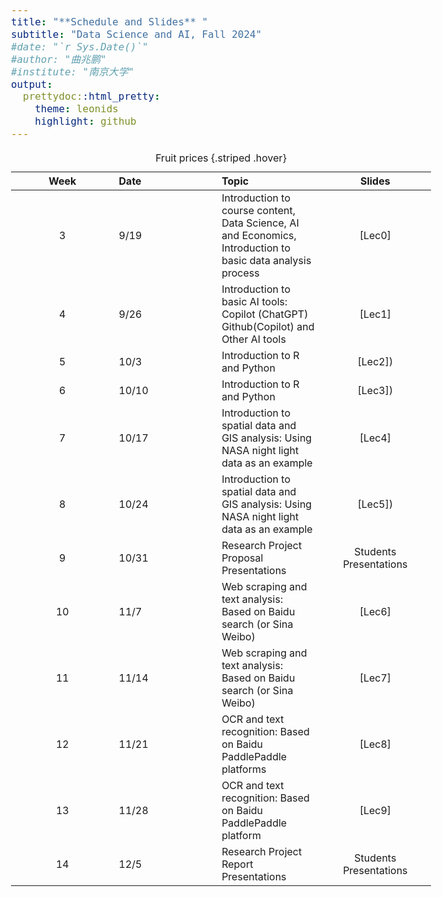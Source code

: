 ```yaml
---
title: "**Schedule and Slides** "
subtitle: "Data Science and AI, Fall 2024"
#date: "`r Sys.Date()`"
#author: "曲兆鹏"
#institute: "南京大学"
output:
  prettydoc::html_pretty:
    theme: leonids
    highlight: github
---
```


```{=html}
<style type="text/css">
  body{
  font-size: 14pt;
}
</style>
```
| Week | Date | Topic                                                                   |                                               Slides                                               |
|:----------------:|:-----------------|:-----------------|:-----------------:|
|  3   | 9/19 | Introduction to course content, Data Science, AI and Economics, Introduction to basic data analysis process                                                          |         [Lec0]         |
|  4   | 9/26  | Introduction to basic AI tools: Copilot (ChatGPT) Github(Copilot) and Other AI tools|         [Lec1]       |
|  5   | 10/3 | Introduction to R and Python |          [Lec2])     |
|  6   | 10/10 | Introduction to R and Python |         [Lec3])                |
|  7   | 10/17 | Introduction to spatial data and GIS analysis: Using NASA night light data as an example                               |         [Lec4]          |
|  8   | 10/24 | Introduction to spatial data and GIS analysis: Using NASA night light data as an example                                    |         [Lec5])          |
|  9   | 10/31 | Research Project Proposal Presentations                         |    Students Presentations        |
|  10   | 11/7 |  Web scraping and text analysis: Based on Baidu search (or Sina Weibo)   |   [Lec6]        |                             |       |
|  11   | 11/14  | Web scraping and text analysis: Based on Baidu search (or Sina Weibo)                               |   [Lec7]        |
|  12  | 11/21  | OCR and text recognition: Based on Baidu PaddlePaddle platforms   |   [Lec8]        |                                               
|  13  | 11/28 | OCR and text recognition: Based on Baidu PaddlePaddle platform                                           |   [Lec9]        |     
|  14  | 12/5 |  Research Project Report Presentations  |   Students Presentations        |

: Fruit prices {.striped .hover}

